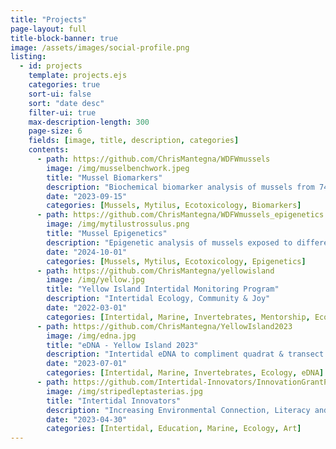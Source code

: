 ```yaml
---
title: "Projects"
page-layout: full
title-block-banner: true
image: /assets/images/social-profile.png
listing:
  - id: projects
    template: projects.ejs
    categories: true
    sort-ui: false
    sort: "date desc"
    filter-ui: true
    max-description-length: 300
    page-size: 6
    fields: [image, title, description, categories]
    contents:
      - path: https://github.com/ChrisMantegna/WDFWmussels
        image: /img/musselbenchwork.jpeg
        title: "Mussel Biomarkers"
        description: "Biochemical biomarker analysis of mussels from 74 sites across Puget Sound in collaboration with the WDFW Nearshore Monitoring Program"
        date: "2023-09-15"
        categories: [Mussels, Mytilus, Ecotoxicology, Biomarkers]
      - path: https://github.com/ChrisMantegna/WDFWmussels_epigenetics
        image: /img/mytilustrossulus.png
        title: "Mussel Epigenetics"
        description: "Epigenetic analysis of mussels exposed to different concentrations of PAH contaminants from 4 sites across Puget Sound"
        date: "2024-10-01"
        categories: [Mussels, Mytilus, Ecotoxicology, Epigenetics]
      - path: https://github.com/ChrisMantegna/yellowisland
        image: /img/yellow.jpg
        title: "Yellow Island Intertidal Monitoring Program"
        description: "Intertidal Ecology, Community & Joy"
        date: "2022-03-01"
        categories: [Intertidal, Marine, Invertebrates, Mentorship, Ecology]
      - path: https://github.com/ChrisMantegna/YellowIsland2023
        image: /img/edna.jpg
        title: "eDNA - Yellow Island 2023"
        description: "Intertidal eDNA to compliment quadrat & transect survey work on Yellow Island"
        date: "2023-07-01"
        categories: [Intertidal, Marine, Invertebrates, Ecology, eDNA]
      - path: https://github.com/Intertidal-Innovators/InnovationGrantProject
        image: /img/stripedleptasterias.jpg
        title: "Intertidal Innovators"
        description: "Increasing Environmental Connection, Literacy and Engagement through an Art + Science Collaborative Education Practice"
        date: "2023-04-30"
        categories: [Intertidal, Education, Marine, Ecology, Art]
---
```

